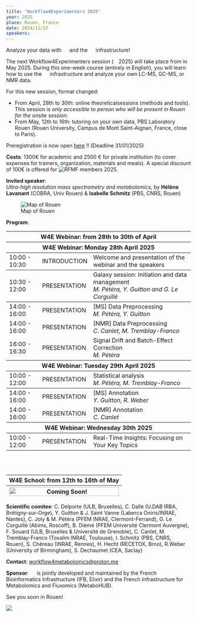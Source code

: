 ---
title: "Workflow4Experimenters 2025"
year: 2025
place: Rouen, France
date: 2024/11/27
speakers: 
---
  
Analyze your data with ![](/images/galaxy_logo_25percent_transparent.png){height="1em"} and the ![](/images/W4M_icon.svg){height="1em"} infrastructure! 
  
The next Workflow4Experimenters session (![](/images/W4E_icon.svg){height="1em"}2025) will take place from in May 2025. During this one-week course (entirely in English), you will learn how to use the ![](/images/W4M_icon.svg){height="1em"} infrastructure and analyze your own LC-MS, GC-MS, or NMR data. 

For this new session, format changed:

  - From April, 28th to 30th: online theoreticalsessions (methods and tools). This session is *only accessible to person who will be present in Rouen for the onsite session.*
  - From May, 12th to 16th: tutoring on your own data, PBS Laboratory Rouen (Rouen University, Campus de Mont Saint-Aignan, France, close to Paris).

::: callout-important
Preregistration is now open [here](https://sondages.inrae.fr/index.php/425432) !! (Deadline 31/01/2025) 
:::

**Costs**: 1300€ for academic and 2500 € for private institution (to cover expenses for trainers, organization, materials and meals). A special discount of 100€ is offered for ![RFMF](https://www.rfmf.fr/) members 2025.

**Invited speaker**:  
*Ultra-high resolution mass spectrometry and metabolomics*, by **Hélène Lavanant** (COBRA, Univ Rouen) & **Isabelle Schmitz** (PBS, CNRS, Rouen)


![Map of Rouen](/images/map_rouen_w4e2025.PNG)

**Program**:

<table class="table cart table-hover table-colored">
  <thead>
    <tr>
      <th colspan="5">W4E Webinar: from 28th to 30th of April</th>
    </tr>
  </thead>
  <thead>
    <tr>
      <th colspan="5">W4E Webinar: Monday 28th April 2025</th>
    </tr>
  </thead>
  <tbody>
    <tr class="remove-data">
      <td class="product">10:00 - 10:30</td>
      <td class="product">INTRODUCTION</td>
      <td colspan="2" class="product">Welcome and presentation of the webinar and the speakers</em>
      </td>
    </tr>
  </tbody>
  <tbody>
    <tr class="remove-data">
      <td class="product">10:30 - 12:00</td>
      <td class="product">PRESENTATION</td>
      <td colspan="2" class="product">Galaxy session: Initiation and data management
        <br/><em>M. Pétéra, Y. Guitton and G. Le Corguillé</em>
      </td>
    </tr>
  </tbody>
  <tbody>
    <tr class="remove-data">
      <td class="product">14:00 - 16:00</td>
      <td class="product">PRESENTATION</td>
      <td colspan="2" class="product">
        [MS] Data Preprocessing
        <br/><em>M. Pétéra, Y. Guitton</em>
      </td>
    </tr>
    <tr class="remove-data">
      <td class="product">14:00 - 16:00</td>
      <td class="product">PRESENTATION</td>
      <td colspan="2" class="product">
        [NMR] Data Preprocessing
        <br/><em>C. Canlet, M. Tremblay-Franco</em>
      </td>
    </tr>
    <tr class="remove-data">
      <td class="product">16:00 - 16:30</td>
      <td class="product">PRESENTATION</td>
      <td colspan="2" class="product">
        Signal Drift and Batch-Effect Correction
        <br/><em>M. Pétéra</em>
      </td>
    </tr>
  </tbody>
  <thead>
    <tr>
      <th colspan="5">W4E Webinar: Tuesday 29th April 2025</th>
    </tr>
  </thead>
  <tbody>
    <tr class="remove-data">
      <td class="product">10:00 - 12:00</td>
      <td class="product">PRESENTATION</td>
      <td colspan="2" class="product">
        Statistical analysis
        <br/><em>M. Pétéra, M. Tremblay-Franco</em>
      </td>
    </tr>
  </tbody>
  <tbody>
    <tr class="remove-data">
      <td class="product">14:00 - 16:00</td>
      <td class="product">PRESENTATION</td>
      <td colspan="2" class="product">
        [MS] Annotation
        <br/><em>Y. Guitton, R. Weber</em>
      </td>
    </tr>
    <tr class="remove-data">
      <td class="product">14:00 - 16:00</td>
      <td class="product">PRESENTATION</td>
      <td colspan="2" class="product">
        [NMR] Annotation
        <br/><em>C. Canlet</em>
      </td>
    </tr>
  </tbody>
  <thead>
    <tr>
      <th colspan="5">W4E Webinar: Wednesday 30th 2025</th>
    </tr>
  </thead>
  <tbody>
    <tr class="remove-data">
      <td class="product">10:00 - 12:00</td>
      <td class="product">PRESENTATION</td>
      <td colspan="2" class="product">
        Real-Time Insights: Focusing on Your Key Topics 
      </td>
    </tr>
  </tbody>
</table>
<br>
<br>
<table class="table cart table-hover table-colored">
  <thead>
    <tr>
      <th colspan="5">W4E School: from 12th to 16th of May</th>
    </tr>
  </thead>
  <thead>
    <tr>
      <th colspan="5">
        <img src="/images/planning_w4e25.png" alt="Coming Soon!" style="width: 100%; max-width: 900px;" />
      </th>
    </tr>
  </thead>
</table>

**Scientific comitee**: C. Delporte (ULB, Bruxelles), C. Dalle (U.DAB IRBA, Brétigny-sur-Orge), Y. Guitton & J. Saint Vanne (Laberca Oniris/INRAE, Nantes), C. Joly & M. Pétéra (PFEM INRAE, Clermont-Ferrand), G. Le Corguillé (Abims, Roscoff), B. Diémé (PFEM Université Clermont Auvergne), F. Souard (ULB, Bruxelles & Université de Grenoble), C. Canlet, M. Tremblay-Franco (Toxalim INRAE, Toulouse), I. Schmitz (PBS, CNRS, Rouen), S. Chéreau (INRAE, Rennes), H. Hecht (RECETOX, Brno), R.Weber (University of Birmingham), S. Dechaumet (CEA, Saclay)

**Contact**: [workflow4metabolomics@proton.me](workflow4metabolomics@proton.me)

**Sponsor**: ![](/images/W4M_icon.svg){height="1em"} is jointly developed and maintained by the French Bioinformatics Infrastructure  (IFB, Elixir) and the French Infrastructure for Metabolomics and Fluxomics (MetaboHUB).

See you soon in Rouen!

![](/images/bandeau_w4e_rouen.PNG)
